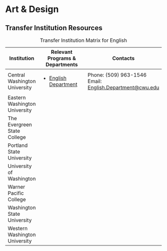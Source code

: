 # Art & Design

## Transfer Institution Resources

+-------------------------------+--------------------------------------------------------+-------------------------------------------------------------------------+
| Institution                   | Relevant Programs & Departments                        | Contacts                                                                |
+===============================+========================================================+=========================================================================+
| Central Washington University | -   [English Department](https://www.cwu.edu/english/) | Phone: (509) 963-1546\                                                  |
|                               |                                                        | Email: [English.Department\@cwu.edu](mailto:English.Department@cwu.edu) |
+-------------------------------+--------------------------------------------------------+-------------------------------------------------------------------------+
| Eastern Washington University |                                                        |                                                                         |
+-------------------------------+--------------------------------------------------------+-------------------------------------------------------------------------+
| The Evergreen State College   |                                                        |                                                                         |
+-------------------------------+--------------------------------------------------------+-------------------------------------------------------------------------+
| Portland State University     |                                                        |                                                                         |
+-------------------------------+--------------------------------------------------------+-------------------------------------------------------------------------+
| University of Washington      |                                                        |                                                                         |
+-------------------------------+--------------------------------------------------------+-------------------------------------------------------------------------+
| Warner Pacific College        |                                                        |                                                                         |
+-------------------------------+--------------------------------------------------------+-------------------------------------------------------------------------+
| Washington State University   |                                                        |                                                                         |
+-------------------------------+--------------------------------------------------------+-------------------------------------------------------------------------+
| Western Washington University |                                                        |                                                                         |
+-------------------------------+--------------------------------------------------------+-------------------------------------------------------------------------+

: Transfer Institution Matrix for English
